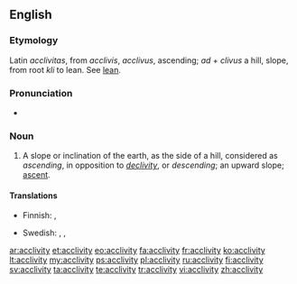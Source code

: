 ==English==

===Etymology===
Latin ''acclivitas'', from ''acclivis'', ''acclivus'', ascending; ''ad'' + ''clivus'' a hill, slope, from root ''kli'' to lean. See [[lean]].

===Pronunciation===
* {{IPA|/əˈklɪvɪtɪ/}}

===Noun===
{{en-noun|acclivit|ies}}

# A slope or inclination of the earth, as the side of a hill, considered as ''ascending'', in opposition to ''[[declivity]]'', or ''descending''; an upward slope; [[ascent]].

====Translations====
{{trans-top|upward slope}}
* Finnish: {{t-|fi|ylämäki}}, {{t+|fi|nousu}}
{{trans-mid}}
* Swedish: {{t|sv|sluttning}}, {{t|sv|stigning}}, {{t|sv|stigning}}
{{trans-bottom}}

[[ar:acclivity]]
[[et:acclivity]]
[[eo:acclivity]]
[[fa:acclivity]]
[[fr:acclivity]]
[[ko:acclivity]]
[[lt:acclivity]]
[[my:acclivity]]
[[ps:acclivity]]
[[pl:acclivity]]
[[ru:acclivity]]
[[fi:acclivity]]
[[sv:acclivity]]
[[ta:acclivity]]
[[te:acclivity]]
[[tr:acclivity]]
[[vi:acclivity]]
[[zh:acclivity]]